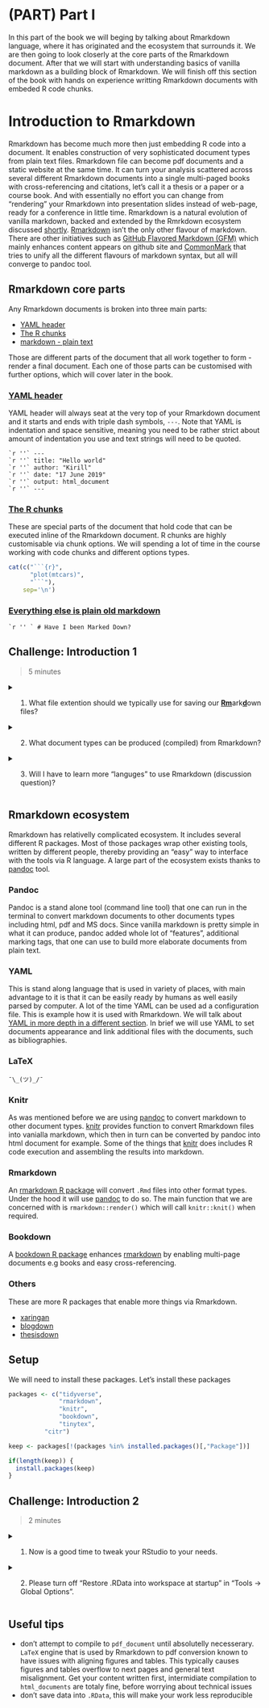 # (PART) Part I {-}

In this part of the book we will beging by talking about Rmarkdown language, where it has originated and the ecosystem that surrounds it. We are then going to look closerly at the core parts of the Rmarkdown document. After that we will start with understanding basics of vanilla markdown as a building block of Rmarkdown. We will finish off this section of the book with hands on experience writting Rmarkdown documents with embeded R code chunks.

# Introduction to Rmarkdown

Rmarkdown has become much more then just embedding R code into a document. It enables construction of very sophisticated document types from plain text files. Rmarkdown file can become pdf documents and a static website at the same time. It can turn your analysis scattered across several different Rmarkdown documents into a single multi-paged books with cross-referencing and citations, let's call it a thesis or a paper or a course book. And with essentially no effort you can change from "rendering" your Rmarkdown into presentation slides instead of web-page, ready for a conference in little time.
Rmarkdown is a natural evolution of vanilla markdown, backed and extended by the Rmrkdown ecosystem discussed [shortly](#rmarkdown-ecosystem). [Rmarkdown](https://rmarkdown.rstudio.com/) isn't the only other flavour of markdown. There are other initiatives such as [GitHub Flavored Markdown (GFM)](https://guides.github.com/features/mastering-markdown/) which mainly enhances content appears on github site and [CommonMark](http://commonmark.org/) that tries to unify all the different flavours of markdown syntax, but all will converge to pandoc tool.

## Rmarkdown core parts

Any Rmarkdown documents is broken into three main parts:

- [YAML header](#yaml-header)
- [The R chunks](#the-r-chunks)
- [markdown - plain text](#vanilla-markdown)

Those are different parts of the document that all work together to form - render a final document. Each one of those parts can be customised with further options, which will cover later in the book.

### [YAML header](#yaml-header)

YAML header will always seat at the very top of your Rmarkdown document and it starts and ends with triple dash symbols, `---`. Note that YAML is indentation and space sensitive, meaning you need to be rather strict about amount of indentation you use and text strings will need to be quoted.

```
`r ''` ---
`r ''` title: "Hello world"
`r ''` author: "Kirill"
`r ''` date: "17 June 2019"
`r ''` output: html_document
`r ''` ---
```

### [The R chunks](#the-r-chunks)

These are special parts of the document that hold code that can be executed inline of the Rmarkdown document. R chunks are highly customisable via chunk options. We will spending a lot of time in the course working with code chunks and different options types.

```r
cat(c("```{r}",
      "plot(mtcars)",
      "```"),
    sep='\n')
```

### [Everything else is plain old markdown](#vanilla-markdown)

```
`r '' ` # Have I been Marked Down?
```

## Challenge: Introduction 1 {.exercise}

> 5 minutes

<details>

  <summary>
    1. What file extention should we typically use for saving our <u>**Rm**</u>ark<u>**d**</u>own files?
  </summary>
  [answer link](https://superuser.com/questions/249436/file-extension-for-markdown-files)

</details>


<details>

  <summary>
    2. What document types can be produced (compiled) from Rmarkdown?
  </summary>

  <a href="https://r4ds.had.co.nz/r-markdown-formats.html">
    <img src="figures/document_types2.png" title="Rmarkdown document types" alt="doc_types">
  </a>

</details>

<details>
  <summary>
    3. Will I have to learn more "languges" to use Rmarkdown (discussion question)?
  </summary>

  The short answer is no. Learning and writing Rmarkdown will take you a very long way.

  The longer answer is yes. At some point in the future you might want to very sophisticated documents and for that you'll most certainly will need at least tiny amount of html + css knowledge and maybe some knowledge about LaTeX (I've yet to learn a single thing about LaTeX - so far so good :D )

  [check out this bit of Rmarkdown](link to github that the line of code above)

</details>

## Rmarkdown ecosystem

Rmarkdown has relativelly complicated ecosystem. It includes several different R packages. Most of those packages wrap other existing tools, written by different people, thereby providing an "easy" way to interface with the tools via R language. A large part of the ecosystem exists thanks to [pandoc](https://pandoc.org/) tool.

### Pandoc

Pandoc is a stand alone tool (command line tool) that one can run in the terminal to convert markdown documents to other documents types including html, pdf and MS docs. Since vanilla markdown is pretty simple in what it can produce, pandoc added whole lot of "features", additional marking tags, that one can use to build more elaborate documents from plain text.

### YAML

This is stand along language that is used in variety of places, with main advantage to it is that it can be easily ready by humans as well easily parsed by computer. A lot of the time YAML can be used ad a configuration file. This is example how it is used with Rmarkdown. We will talk about [YAML in more depth in a different section](#yaml-header-introduction). In brief we will use YAML to set documents appearance and link additional files with the documents, such as bibliographies.

### LaTeX

```
¯\_(ツ)_/¯

```

### Knitr

As was mentioned before we are using [pandoc](https://pandoc.org/) to convert markdown to other document types. [knitr](https://yihui.name/knitr/) provides function to convert Rmarkdown files into vanialla markdown, which then in turn can be converted by pandoc into html document for example. Some of the things that [knitr](https://yihui.name/knitr/) does includes R code execution and assembling the results into markdown.

### Rmarkdown

An [rmarkdown R package](https://github.com/rstudio/rmarkdown) will convert `.Rmd` files into other format types. Under the hood it will use [pandoc](https://pandoc.org/) to do so. The main function that we are concerned with is `rmarkdown::render()` which will call `knitr::knit()` when required.

### Bookdown

A [bookdown R package](https://github.com/rstudio/bookdown) enhances [rmarkdown](https://github.com/rstudio/rmarkdown) by enabling multi-page documents e.g books and easy cross-referencing.

### Others

These are more R packages that enable more things via Rmarkdown.

- [xaringan](https://github.com/yihui/xaringan)
- [blogdown](https://github.com/rstudio/blogdown)
- [thesisdown](https://github.com/ismayc/thesisdown)

## Setup

We will need to install these packages. Let's install these packages


```r
packages <- c("tidyverse",
              "rmarkdown",
              "knitr",
              "bookdown",
              "tinytex",
	      "citr")

keep <- packages[!(packages %in% installed.packages()[,"Package"])]

if(length(keep)) {
  install.packages(keep)
}
```

## Challenge: Introduction 2 {.exercise}

> 2 minutes

<details>

  <summary>
    1. Now is a good time to tweak your RStudio to your needs.
  </summary>

  - change font size
  - change themes and backgroung color
  - rearrange panels

</details>

<details>

  <summary>
    2. Please turn off "Restore .RData into workspace at startup" in "Tools -> Global Options".
  </summary>

</details>


## Useful tips

<!--
#NOTE you found gold !
> One cannot know all of Rmarkdown wisdom. One would continuesly learn to make oneself more Rsome.
-->

- don't attempt to compile to `pdf_document` until absolutelly necesserary. `LaTeX` engine that is used by Rmarkdown to pdf conversion known to have issues with aligning figures and tables. This typically causes figures and tables overflow to next pages and general text misalignment. Get your content written first, intermidiate compilation to `html_documents` are totaly fine, before worrying about technical issues
- don't save data into `.RData`, this will make your work less reproducible
